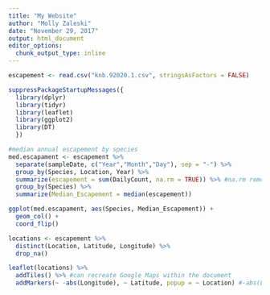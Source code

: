 ```yaml
---
title: "My Website"
author: "Molly Zaleski"
date: "November 29, 2017"
output: html_document
editor_options: 
  chunk_output_type: inline
---
```


```r
escapement <- read.csv("knb.92020.1.csv", stringsAsFactors = FALSE)
```

```r
suppressPackageStartupMessages({
  library(dplyr)
  library(tidyr)
  library(leaflet)
  library(ggplot2)
  library(DT)
  })
```

```r
#median annual escapement by species
med.escapament <- escapement %>%
  separate(sampleDate, c("Year","Month","Day"), sep = "-") %>%
  group_by(Species, Location, Year) %>%
  summarize(escapement = sum(DailyCount, na.rm = TRUE)) %>% #na.rm removes all NA's, just in case
  group_by(Species) %>%
  summarize(Median_Escapement = median(escapement))
```

```r
ggplot(med.escapament, aes(Species, Median_Escapement)) +
  geom_col() +
  coord_flip()
```

```r
locations <- escapement %>%
  distinct(Location, Latitude, Longitude) %>%
  drop_na()

leaflet(locations) %>%
  addTiles() %>% #can recreate Google Maps within the document
  addMarkers(~ -abs(Longitude), ~ Latitude, popup = ~ Location) #-abs(Long) because some lat/long were showing in RUssia

```

